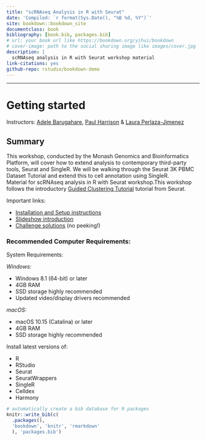```yaml
--- 
title: "scRNAseq Analysis in R with Seurat"
date: 'Compiled: `r format(Sys.Date(), "%B %d, %Y")`'
site: bookdown::bookdown_site
documentclass: book
bibliography: [book.bib, packages.bib]
# url: your book url like https://bookdown.org/yihui/bookdown
# cover-image: path to the social sharing image like images/cover.jpg
description: |
  scRNAseq analysis in R with Seurat workshop material 
link-citations: yes
github-repo: rstudio/bookdown-demo
---
```

***

# Getting started

Instructors: [Adele Barugahare,](https://www.monash.edu/researchinfrastructure/bioinformatics/about/people) [Paul Harrison](https://www.monash.edu/researchinfrastructure/bioinformatics/about/people) & [Laura Perlaza-Jimenez](https://www.monash.edu/researchinfrastructure/bioinformatics/about/people)

## Summary

This workshop, conducted by the Monash Genomics and Bioinformatics Platform, will cover how to extend analysis to contemporary third-party tools, Seurat and SingleR. We will be walking through the Seurat 3K PBMC Dataset Tutorial and extend this to cell annotation using SingleR.   
Material for scRNAseq analysis in R with Seurat workshop.This workshop follows the introductory [Guided Clustering Tutorial](https://satijalab.org/seurat/articles/pbmc3k_tutorial.html) tutorial from Seurat.


Important links:

* [Installation and Setup instructions](set-up.html)
* [Slideshow introduction](../slides)
* [Challenge solutions](solutions.html) (no peeking!)


### Recommended Computer Requirements:

System Requirements:


*Windows:*

* Windows 8.1 (64-bit) or later
* 4GB RAM
* SSD storage highly recommended
* Updated video/display drivers recommended


*macOS:*

* macOS 10.15 (Catalina) or later
* 4GB RAM
* SSD storage highly recommended

Install latest versions of:

* R
* RStudio
* Seurat
* SeuratWrappers
* SingleR
* Celldex
* Harmony



```r
# automatically create a bib database for R packages
knitr::write_bib(c(
  .packages(), 
  'bookdown', 'knitr', 'rmarkdown'
  ), 'packages.bib')
```
